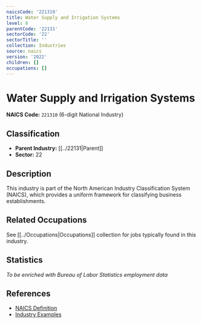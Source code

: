 ```yaml
---
naicsCode: '221310'
title: Water Supply and Irrigation Systems
level: 6
parentCode: '22131'
sectorCode: '22'
sectorTitle: ''
collection: Industries
source: naics
version: '2022'
children: []
occupations: []
---
```

# Water Supply and Irrigation Systems

**NAICS Code:** `221310` (6-digit National Industry)

## Classification

- **Parent Industry:** [[../22131|Parent]]
- **Sector:** 22

## Description

This industry is part of the North American Industry Classification System (NAICS), which provides a uniform framework for classifying business establishments.

## Related Occupations

See [[../Occupations|Occupations]] collection for jobs typically found in this industry.

## Statistics

*To be enriched with Bureau of Labor Statistics employment data*

## References

- [NAICS Definition](https://www.census.gov/naics/)
- [Industry Examples](https://www.census.gov/naics/2022NAICS/)
